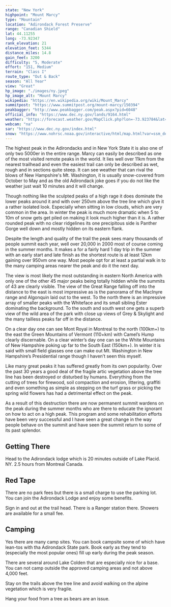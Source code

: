 ```yaml
---
state: "New York"
highpoint: "Mount Marcy"
type: "Mountain"
location: "Adirondack Forest Preserve"
range: "Canadian Shield"
lat: 44.11255
long: -73.92347
rank_elevation: 21
elevation_feet: 5344
distance_miles: 14.8
gain_feet: 3200
difficulty: "5, Moderate"
effort: "151, Medium"
terrain: "Class I"
route_type: "Out & Back"
season: "All Year"
view: "Great"
hp_image: "./images/ny.jpeg"
hp_image_alt: "Mount Marcy"
wikipedia: "https://en.wikipedia.org/wiki/Mount_Marcy"
summitpost: "https://www.summitpost.org/mount-marcy/150394"
peakbagger: "http://www.peakbagger.com/peak.aspx?pid=6048"
official_info: "https://www.dec.ny.gov/lands/9164.html"
weather: "https://forecast.weather.gov/MapClick.php?lon=-73.923784&lat=44.112857"
webcam: "na"
sar: "https://www.dec.ny.gov/index.html"
snow: "https://www.nohrsc.noaa.gov/interactive/html/map.html?var=ssm_depth&min_x=-73.9955793595336&min_y=44.0128578186035&max_x=-73.851985337732&max_y=44.2128578186035&bgvar=dem&shdvar=shading&title=0&width=800&height=450&font=0&lbl=m&palette=0&h_o=0&metric=0&lp=0&no_header=0&snap=1&o7=1&o9=1&o11=1&o13=1"
---
```


The highest peak in the Adirondacks and in New York State it is also one of only two 5000er in the entire range. Marcy can easily be described as one of the most visited remote peaks in the world. It lies well over 11km from the nearest trailhead and even the easiest trail can only be described as wet, rough and in sections quite steep. It can see weather that can rival the blows of New Hampshire's Mt. Washington, it is usually snow-covered from October to May and as the old Adirondack joke goes if you do not like the weather just wait 10 minutes and it will change.

Though nothing like the sculpted peaks of a high rage it does dominate the lower peaks around it and with over 250vm above the tree line which give it a rather isolated look. Especially when sitting in low clouds, which are very common in the area. In winter the peak is much more dramatic when 5 to 10m of snow gets get piled on making it look much higher than it is. A rather rounded peak with no clear ridgelines its one precipitous side is Panther Gorge well down and mostly hidden on its eastern flank.

Despite the length and quality of the trail the peak sees many thousands of people summit each year, well over 20,000 in 2000 most of course coming in the summer months. It makes a for a fairly hard 1 day trip in the summer with an early start and late finish as the shortest route is at least 12km gaining over 950vm one way. Most people opt for at least a partial walk in to the many camping areas nearer the peak and do it the next day.

The view is most likely the most outstanding in eastern North America with only one of the other 45 major peaks being totally hidden while the summits of 43 are clearly visible. The view of the Great Range falling off into the distance to the east is most impressive as is the panorama of the MacInyre range and Algonquin laid out to the west. To the north there is an impressive array of smaller peaks with the Whiteface and its small sibling Ester dominating the background. To the south and south west one gets a superb view of the wild area of the park with close up views of Grey & Skylight and the many tailless peaks far off in the distance.

On a clear day one can see Mont Royal in Montreal to the north (100km+) to the east the Green Mountains of Vermont (110+km) with Camel’s Hump clearly discernable. On a clear winter’s day one can se the White Mountains of New Hampshire poking up far to the South East (150km+). In winter it is said with small field glasses one can make out Mt. Washington in New Hampshire’s Presidential range though I haven’t seen this myself.

Like many great peaks it has suffered greatly from its own popularity. Over the past 30 years a good deal of the fragile artic vegetation above the tree line has been destroyed or disturbed by humans. Everything from the cutting of trees for firewood, soil compaction and erosion, littering, graffiti and even something as simple as stepping on the turf grass or picking the spring wild flowers has had a detrimental effect on the peak.

As a result of this destruction there are now permanent summit wardens on the peak during the summer months who are there to educate the ignorant on how to act on a high peak. This program and some rehabilitation efforts have been very successful and I have seen a great change in the way people behave on the summit and have seen the summit return to some of its past splendor.

## Getting There
Head to the Adirondack lodge which is 20 minutes outside of Lake Placid. NY. 2.5 hours from Montreal Canada.

## Red Tape
There are no park fees but there is a small charge to use the parking lot. You can join the Adirondack Lodge and enjoy some benefits.

Sign in and out at the trail head. There is a Ranger station there. Showers are available for a small fee.

## Camping
Yes there are many camp sites. You can book campsite some of which have lean-tos with tha Adirondack State park. Book early as they tend to (especially the most popular ones) fill up early during the peak season.

There are several around Lake Colden that are especially nice for a base.
You can not camp outside the approved camping areas and not above 4,000 feet.

Stay on the trails above the tree line and avoid walking on the alpine vegetation which is very fragile.

Hang your food from a tree as bears are an issue.
